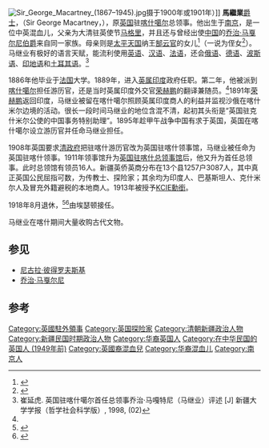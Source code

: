 [[File:Sir_George_Macartney_(1867–1945).jpg|thumb]]摄于1900年或1901年）]]
'''馬繼業'''[[爵士|爵士]]，{{postnominals|country=GBR|size=100%|KCIE}}（Sir George Macartney，{{bd|1867年|1月19日|1945年|5月19日|catIdx=M}}），原[[英国|英国]]驻[[喀什噶尔|喀什噶尔]]总领事。他出生于[[南京|南京]]，是一位中英混血儿，父亲为大清驻英使节[[马格里|马格里]]，并且还与曾经出使[[中国|中国]]的[[乔治·马戛尔尼，第一代马戛尔尼伯爵|乔治·马戛尔尼伯爵]]来自同一家族。母亲则是[[太平天国|太平天国]]纳王[[郜云官|郜云官]]的女儿<ref>{{cite web|url=http://rwxy.tsinghua.edu.cn/xi-suo/lsx/learning/report/huangyinong.html|title=龙与狮的对望：以马戛尔尼家族为例|publisher=清华大学历史系|accessdate=2010-05-06|deadurl=yes|archiveurl=https://web.archive.org/web/20070708112915/http://rwxy.tsinghua.edu.cn/xi-suo/lsx/Learning/report/huangyinong.html|archivedate=2007-07-08}}</ref>（一说为侄女<ref>{{cite web|url=http://www.beiyang.org/mrt/mgl1.htm|title=马格里|publisher=北洋水师|accessdate=2010-05-06|deadurl=yes|archiveurl=https://web.archive.org/web/20100510120031/http://www.beiyang.org/mrt/mgl1.htm|archivedate=2010-05-10}}</ref>）。马继业有极好的语言天赋，能流利使用[[英语|英语]]、[[汉语|汉语]]、[[法语|法语]]，还会[[俄语|俄语]]、[[德语|德语]]、[[波斯语|波斯语]]、[[印地语|印地语]]和[[土耳其语|土耳其语]]。<ref name="cyh">崔延虎. 英国驻喀什噶尔首任总领事乔治·马嘎特尼（马继业）评述 [J] 新疆大学学报（哲学社会科学版）, 1998, (02)</ref>

1886年他毕业于[[法国|法国]]大学。1889年，进入[[英属印度|英属印度]]政府任职。第二年，他被派到[[喀什噶尔|喀什噶尔]]担任游历官，还是当时英属印度外交官[[荣赫鹏|荣赫鹏]]的翻译兼随员。<ref name="cyh" />1891年[[荣赫鹏|荣赫鹏]]返回印度，马继业被留在喀什噶尔照顾英属印度商人的利益并监视沙俄在喀什米尔边境的活动。很长一段时间马继业的地位含混不清，起初其头衔是“英国驻克什米尔公使的中国事务特别助理”。1895年趁甲午战争中国有求于英国，英国在喀什噶尔设立游历官并任命马继业担任。

1908年英国要求[[清政府|清政府]]把驻喀什游历官改为英国驻喀什领事馆，马继业被任命为英国驻喀什领事。1911年领事馆升为[[英国驻喀什总领事馆|英国驻喀什总领事馆]]后，他又升为首任总领事。此时总领馆有领员16人。新疆英侨英商分布在13个县1257户3087人，其中真正英国公民屈指可数，为传教士、探险家；其余均为印度人、巴基斯坦人、克什米尔人及冒充外籍避税的本地商人。1913年被授予[[印度帝國勳章|KCIE勳銜]]。

1918年8月退休，<ref>{{cite web|url=http://history.news.163.com/09/0630/12/5D2C9UAV00013D0B_4.html|title=林梅村:探秘楼兰王国|publisher=网易|accessdate=2010-05-06|archive-url=https://web.archive.org/web/20090705003903/http://history.news.163.com/09/0630/12/5D2C9UAV00013D0B_4.html|archive-date=2009-07-05|dead-url=no}}</ref><ref>{{cite web|url=http://www.timesonline.co.uk/tol/news/world/asia/article6525350.ece|title=British history may escape Kashgar's wrecking ball|publisher=泰晤士报|accessdate=2010-05-06}}</ref>由埃瑟顿接任。

马继业在喀什期间大量收购古代文物。

== 参见 ==
* [[尼古拉·彼得罗夫斯基|尼古拉·彼得罗夫斯基]]
* [[乔治·马戛尔尼|乔治·马戛尔尼]]

== 参考 ==
{{Reflist|2}}

{{Authority control}}

{{DEFAULTSORT:Macartney, George}}
[[Category:英國駐外領事|Category:英國駐外領事]]
[[Category:英国探险家|Category:英国探险家]]
[[Category:清朝新疆政治人物|Category:清朝新疆政治人物]]
[[Category:新疆民国时期政治人物|Category:新疆民国时期政治人物]]
[[Category:华裔英国人|Category:华裔英国人]]
[[Category:在中华民国的英国人_(1949年前)|Category:在中华民国的英国人 (1949年前)]]
[[Category:英國裔混血兒|Category:英國裔混血兒]]
[[Category:华裔混血儿|Category:华裔混血儿]]
[[Category:南京人|Category:南京人]]